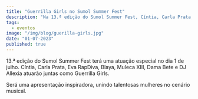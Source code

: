 ```yaml
---
title: "Guerrilla Girls no Sumol Summer Fest"
description: "Na 13.ª edição do Sumol Summer Fest, Cíntia, Carla Prata, Eva RapDiva, Blaya, Muleca XIII, Dama Bete e DJ Allexia unem-se como Guerrilla Girls para um show inspirador."
tags:
  - eventos
image: "/img/blog/guerilla-girls.jpg"
date: "01-07-2023"
published: true
---
```


13.ª edição do Sumol Summer Fest terá uma atuação especial no dia 1 de julho. Cíntia, Carla Prata, Eva RapDiva, Blaya, Muleca XIII, Dama Bete e DJ Allexia atuarão juntas como Guerrilla Girls.

Será uma apresentação inspiradora, unindo talentosas mulheres no
cenário musical.
